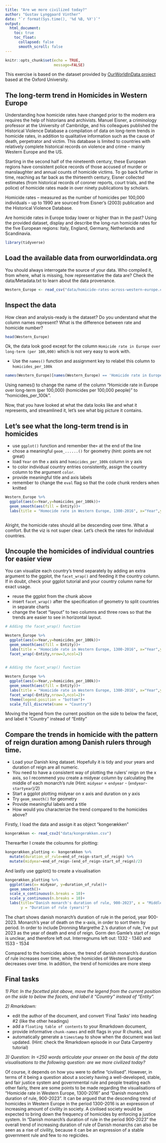 ```yaml
---
title: "Are we more civilized today?"
author: "Gustav Lynggaard Vinther"
date: "`r format(Sys.time(), '%d %B, %Y')`"
output:
  html_document:
    toc: true
    toc_float:
      collapsed: false
      smooth_scroll: false
---
```


```r
knitr::opts_chunk$set(echo = TRUE,
                      message=FALSE)
```
This exercise is based on the dataset provided by [OurWorldInData project](https://ourworldindata.org/homicides) based at the Oxford University.

## The long-term trend in Homicides in Western Europe

Understanding how homicide rates have changed prior to the modern era requires the help of historians and archivists. Manuel Eisner, a criminology professor at the University of Cambridge, and his colleagues published the Historical Violence Database \href{https://cjrc.osu.edu/research/interdisciplinary/hvd}: a compilation of data on long-term trends in homicide rates, in addition to qualitative information such as the cause of death, perpetrator and victim. This database is limited to countries with relatively complete historical records on violence and crime – mainly Western Europe and the US.

Starting in the second half of the nineteenth century, these European regions have consistent police records of those accused of murder or manslaughter and annual counts of homicide victims. To go back further in time, reaching as far back as the thirteenth century, Eisner collected estimates (from historical records of coroner reports, court trials, and the police) of homicide rates made in over ninety publications by scholars.

Homicide rates – measured as the number of homicides per 100,000 individuals – up to 1990 are sourced from Eisner’s (2003) publication and the Historical Violence Database. 

Are homicide rates in Europe today lower or higher than in the past? Using the provided dataset, display and describe the long-run homicide rates for the five European regions: Italy, England, Germany, Netherlands and Scandinavia.

```r
library(tidyverse)
```

## Load the available data from ourworldindata.org

You should always interrogate the source of your data. Who compiled it, from where, what is missing, how representative the data are? Check the data/Metadata.txt to learn about the data provenance.

```r
Western_Europe <- read_csv("data/homicide-rates-across-western-europe.csv")
```

## Inspect the data

How clean and analysis-ready is the dataset? Do you understand what the column names represent? What is the difference between rate and homicide number?


```r
head(Western_Europe)
```


Ok, the data look good except for the column `Homicide rate in Europe over long-term (per 100,000)` which is not very easy to work with.

- Use the `names()` function and assignment key to relabel this column to `homicides_per_100k` 

```r

names(Western_Europe)[names(Western_Europe) == 'Homicide rate in Europe over long-term (per 100,000) (homicides per 100,000 people)'] <- 'homicides_per_100k'

```

Using names() to change the name of the column "Homicide rate in Europe over long-term (per 100,000) (homicides per 100,000 people)" to "homicides_per_100k".

Now, that you have looked at what the data looks like and what it represents, and streamlined it, let's see what big picture it contains.

## Let's see what the long-term trend is in homicides

- use `ggplot()` function and remember the`+` at the end of the line
- chose a meaningful `geom_......()`  for geometry (hint: points are not great)
- load `Year` on the `x` axis and `homicides_per_100k` column in y axis
- to color individual country entries consistently, assign the country column to the argument `color`.
- provide meaningful title and axis labels
- remember to change the `eval` flag so that the code chunk renders when knitted 

```r

Western_Europe %>% 
  ggplot(aes(x=Year,y=homicides_per_100k))+
  geom_smooth(aes(fill = Entity))+
  labs(title = "Homocide rate in Western Europe, 1300-2016", x="Year",y="Homicides (per. 100k of population")
  
```


Alright, the homicide rates should all be descending over time. What a comfort. But the viz is not super clear. Let's check the rates for individual countries.

## Uncouple the homicides of individual countries for easier view

You can visualize each country's trend separately by adding an extra argument to the ggplot, the `facet_wrap()` and feeding it the country column. If in doubt, check your ggplot tutorial and your country column name for exact usage.

- reuse the ggplot from the chunk above
- insert `facet_wrap()` after the specification of geometry to split countries in separate charts
- change the facet "layout" to two columns and three rows so that the trends are easier to see in horizontal layout. 


```r
# Adding the facet_wrap() function

Western_Europe %>% 
  ggplot(aes(x=Year,y=homicides_per_100k))+
  geom_smooth(aes(fill = Entity))+
  labs(title = "Homocide rate in Western Europe, 1300-2016", x="Year",y="Homicides (per. 100k of population")+
  facet_wrap(~Entity,nrow=3,ncol=2)
  
```



```r
# Adding the facet_wrap() function

Western_Europe %>% 
  ggplot(aes(x=Year,y=homicides_per_100k))+
  geom_smooth(aes(fill = Entity))+
  labs(title = "Homicide rate in Western Europe, 1300-2016", x="Year",y="Homicides (per. 100k of population")+
  facet_wrap(~Entity,nrow=3,ncol=2)+
  theme(legend.position = "bottom")+
  scale_fill_discrete(name = "Country")

```

Moving the legend from the current position on the side to below the facet, and label it "Country" instead of "Entity"

## Compare the trends in homicide with the pattern of reign duration among Danish rulers through time.

- Load your Danish king dataset. Hopefully it is tidy and your years and duration of reign are all numeric.
- You need to have a consistent way of plotting the rulers' reign on the x axis, so I recommend you create a midyear column by calculating the middle of each monarch's rule (Hint: `midyear` = `endyear` - (`endyear`-`startyear`)/2)
- Start a ggplot plotting midyear on x axis and duration on y axis
- Try `geom_smooth()` for geometry 
- Provide meaningful labels and a title
- How would you characterize the trend compared to the homicides above?

Firstly, I load the data and assign it as object "kongerækken"
```r
kongerækken <- read_csv2("data/kongerækken.csv")
```



Therearfter I create the coloumns for plotting:
```r

kongerækken_plotting <- kongerækken %>% 
  mutate(duration_of_rule=end_of_reign-start_of_reign) %>% 
  mutate(midyear=end_of_reign-(end_of_reign-start_of_reign)/2)

```


And lastly use ggplot() to create a visualisation 
```r

kongerækken_plotting %>%
  ggplot(aes(x= midyear, y=duration_of_rule))+ 
  geom_smooth()+
  scale_x_continuous(n.breaks = 10)+
  scale_y_continuous(n.breaks = 10)+
  labs(title="Danish monarch's duration of rule, 900-2023", x = "Middle of monarchs' rule",
       y = "Duration of rule (years)")

```



The chart shows danish monarch's duration of rule in the period, year 900-2023. Monarch's year of death on the x-axis, in order to sort them by period. In order to include Dronning Margrethe 2.'s duration of rule, I've put 2023 as the year of death and end of reign. Gorm den Gamle's start of reign is unclear, and therefore left out. Interregnums left out: 1332 - 1340 and 1533 - 1534

Compared to the homicides above, the trend of danish monarch's duration of rule increases over time, while the homicides of Western Europe decreases over time. In addition, the trend of homicides are more steep

## Final tasks

*1) Plot: In the facetted plot above, move the legend from the current position on the side to below the facets, and label it "Country" instead of "Entity".*

*2) Rmarkdown:* 

  - edit the author of the document, and convert 'Final Tasks' into heading #2 (like the other headings) 
  - add a `floating table of contents` to your Rmarkdown document, 
  - provide informative `chunk-names` and edit flags in your R chunks, and
  - automatically generate a `timestamp` to show when the document was last updated. (Hint: check the Rmarkdown episode in our Data Carpentry tutorial)

*3) Question: In <250 words articulate your answer on the basis of the data visualisations to the following question: are we more civilized today?*

Of course, it depends on how you were to define “civilised”. However, in terms of it being a question about a society having a well-developed, stable, and fair justice system and governmental rule and people treating each other fairly, there are some points to be made regarding the visualisations of “Homicide rate in Western Europe, 1300-2016” and “Danish monarch's duration of rule, 900-2023”. It can be argued that the descending trend of homicides in Western Europe in the period 1300-2016 is an expression of increasing amount of civility in society.  A civilised society would be expected to bring down the frequency of homicides by enforcing a justice system. In “Danish monarch’s duration of rule in the period 900-2023” the overall trend of increasing duration of rule of Danish monarchs can also be seen as a rise of civility, because it can be an expression of a stable government rule and few to no regicides. 

